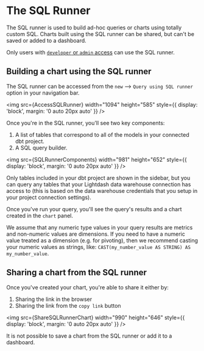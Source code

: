
# The SQL Runner

The SQL runner is used to build ad-hoc queries or charts using totally custom SQL. Charts built using the SQL runner can be shared, but can't be saved or added to a dashboard.

Only users with [`developer` or `admin` access](/references/roles) can use the SQL runner.

## Building a chart using the SQL runner

The SQL runner can be accessed from the `new` --> `Query using SQL runner` option in your navigation bar.

<img
  src={AccessSQLRunner}
  width="1094"
  height="585"
  style={{ display: 'block', margin: '0 auto 20px auto' }}
/>

Once you're in the SQL runner, you'll see two key components:

1. A list of tables that correspond to all of the models in your connected dbt project.
2. A SQL query builder.

<img
  src={SQLRunnerComponents}
  width="981"
  height="652"
  style={{ display: 'block', margin: '0 auto 20px auto' }}
/>

Only tables included in your dbt project are shown in the sidebar, but you can query any tables that your Lightdash data warehouse connection has access to (this is based on the data warehouse credentials that you setup in your project connection settings).

Once you've run your query, you'll see the query's results and a chart created in the `chart` panel.

We assume that any numeric type values in your query results are metrics and non-numeric values are dimensions. If you need to have a numeric value treated as a dimension (e.g. for pivoting), then we recommend casting your numeric values as strings, like: `CAST(my_number_value AS STRING) AS my_number_value`.

## Sharing a chart from the SQL runner

Once you've created your chart, you're able to share it either by:

1. Sharing the link in the browser
2. Sharing the link from the `copy link` button

<img
  src={ShareSQLRunnerChart}
  width="990"
  height="646"
  style={{ display: 'block', margin: '0 auto 20px auto' }}
/>

It is not possible to save a chart from the SQL runner or add it to a dashboard.
